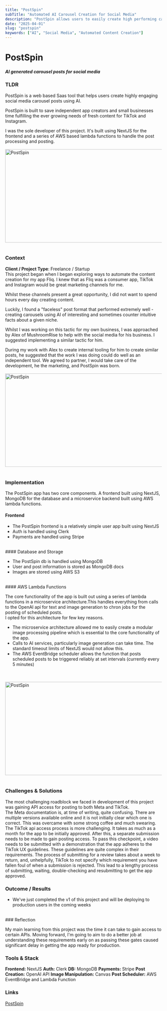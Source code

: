```yaml
---
title: "PostSpin"
subTitle: "Automated AI Carousel Creation for Social Media"
description: "PostSpin allows users to easily create high performing carousel posts for social media and then schedule their posting"
date: "2025-04-01"
slug: "postspin"
keywords: ["AI", "Social Media", "Automated Content Creation"]
---
```


# PostSpin

##### AI generated carousel posts for social media

### TLDR

PostSpin is a web based Saas tool that helps users create highly engaging social media carousel posts using AI.

PostSpin is built to save independent app creators and small businesses time fulfilling the ever growing needs of fresh content for TikTok and Instagram.

I was the sole developer of this project. It's built using NextJS for the frontend and a series of AWS based lambda functions to handle the post processing and posting.
<br/>
<br/>
<img src="/ps1.png" alt="PostSpin" width="700" height="300" />
<br/>
<br/>
### Context

**Client / Project Type**: Freelance / Startup
<br/>
This project began when I began exploring ways to automate the content creation for my app Fliq. I knew that as Fliq was a consumer app, TikTok and Instagram would be great marketing channels for me.

Whilst these channels present a great opportunity, I did not want to spend hours every day creating content.

Luckily, I found a "faceless" post format that performed extremely well - creating carousels using AI of interesting and sometimes counter intuitive facts about a given niche.

Whilst I was working on this tactic for my own business, I was approached by Alex of MushroomRise to help with the social media for his business. I suggested implementing a similar tactic for him.

During my work with Alex to create internal tooling for him to create similar posts, he suggested that the work I was doing could do well as an independent tool. We agreed to partner, I would take care of the development, he the marketing, and PostSpin was born.
<br/>
<br/>
<img src="/ps2.png" alt="PostSpin" width="700" height="300" />
<br/>
<br/>
### Implementation

 The PostSpin app has two core components. A frontend built using NextJS, MongoDB for the database and a microservice backend built using AWS lambda functions.
<br/>
#### Frontend

- The PostSpin frontend is a relatively simple user app built using NextJS
- Auth is handled using Clerk
- Payments are handled using Stripe
<br/>
#### Database and Storage

- The PostSpin db is handled using MongoDB
- User and post information is stored as MongoDB docs
- Images are stored using AWS S3
<br/>
#### AWS Lambda Functions

The core functionality of the app is built out using a series of lambda functions in a microservice architecture.This handles everything from calls to the OpenAI api for text and image generation to chron jobs for the posting of scheduled posts.
<br/>
I opted for this architecture for few key reasons.

- The microservice architecture allowed me to easily create a modular image processing pipeline which is essential to the core functionality of the app.
- Calls to AI services, particularly image generation can take time. The standard timeout limits of NextJS would not allow this.
- The AWS EventBridge scheduler allows the function that posts scheduled posts to be triggered reliably at set intervals (currently every 5 minutes)
<br/>
<br/>
<img src="/ps3.png" alt="PostSpin" width="700" height="300" />
<br/>
<br/>


### Challenges & Solutions

The most challenging roadblock we faced in development of this project was gaining API access for posting to both Meta and TikTok.
<br/>
The Meta documentation is, at time of writing, quite confusing. There are multiple versions available online and it is not initially clear which one is correct. This was overcame with some strong coffee and much swearing.
<br/>
The TikTok api access process is more challenging. It takes as much as a month for the app to be initially approved. After this, a separate submission needs to be made to gain posting access. To pass this checkpoint, a video needs to be submitted with a demonstration that the app adheres to the TikTok UX guidelines. These guidelines are quite complex in their requirements. The process of submitting for a review takes about a week to return, and, unhelpfully, TikTok to not specify which requirement you have fallen foul of when a submission is rejected. This lead to a lengthy process of submitting, waiting, double-checking and resubmitting to get the app approved.
<br/>
### Outcome / Results

- We've just completed the v1 of this project and will be deploying to production users in the coming weeks
<br/>
### Reflection

My main learning from this project was the time it can take to gain access to certain APIs. Moving forward, I'm going to aim to do a better job at understanding these requirements early on as passing these gates caused significant delay in getting the app ready for production.
<br/>
### Tools & Stack

**Frontend:** NextJS
**Auth:** Clerk
**DB:** MongoDB
**Payments:** Stripe
**Post Creation:** OpenAI API
**Image Manipulation:** Canvas
**Post Scheduler:** AWS EventBridge and Lambda Function
<br/>
### Links

[PostSpin](https://postspin.ai)
